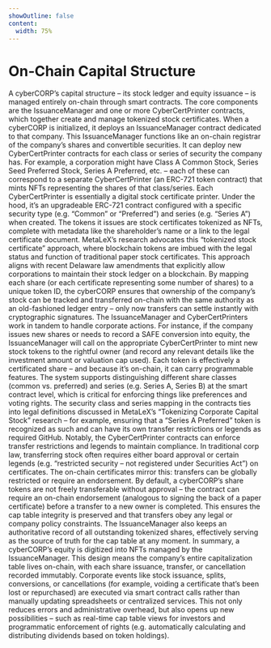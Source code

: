 ```yaml
---
showOutline: false
content:
  width: 75%
---
```


# On‑Chain Capital Structure

A cyberCORP’s capital structure – its stock ledger and equity issuance – is managed entirely on-chain through smart contracts. The core components are the IssuanceManager and one or more CyberCertPrinter contracts, which together create and manage tokenized stock certificates. When a cyberCORP is initialized, it deploys an IssuanceManager contract dedicated to that company. This IssuanceManager functions like an on-chain registrar of the company’s shares and convertible securities. It can deploy new CyberCertPrinter contracts for each class or series of security the company has. For example, a corporation might have Class A Common Stock, Series Seed Preferred Stock, Series A Preferred, etc. – each of these can correspond to a separate CyberCertPrinter (an ERC-721 token contract) that mints NFTs representing the shares of that class/series. Each CyberCertPrinter is essentially a digital stock certificate printer. Under the hood, it’s an upgradeable ERC-721 contract configured with a specific security type (e.g. “Common” or “Preferred”) and series (e.g. “Series A”) when created. The tokens it issues are stock certificates tokenized as NFTs, complete with metadata like the shareholder’s name or a link to the legal certificate document. MetaLeX’s research advocates this “tokenized stock certificate” approach, where blockchain tokens are imbued with the legal status and function of traditional paper stock certificates. This approach aligns with recent Delaware law amendments that explicitly allow corporations to maintain their stock ledger on a blockchain. By mapping each share (or each certificate representing some number of shares) to a unique token ID, the cyberCORP ensures that ownership of the company’s stock can be tracked and transferred on-chain with the same authority as an old-fashioned ledger entry – only now transfers can settle instantly with cryptographic signatures. The IssuanceManager and CyberCertPrinters work in tandem to handle corporate actions. For instance, if the company issues new shares or needs to record a SAFE conversion into equity, the IssuanceManager will call on the appropriate CyberCertPrinter to mint new stock tokens to the rightful owner (and record any relevant details like the investment amount or valuation cap used). Each token is effectively a certificated share – and because it’s on-chain, it can carry programmable features. The system supports distinguishing different share classes (common vs. preferred) and series (e.g. Series A, Series B) at the smart contract level, which is critical for enforcing things like preferences and voting rights. The security class and series mapping in the contracts ties into legal definitions discussed in MetaLeX’s “Tokenizing Corporate Capital Stock” research – for example, ensuring that a “Series A Preferred” token is recognized as such and can have its own transfer restrictions or legends as required GitHub. Notably, the CyberCertPrinter contracts can enforce transfer restrictions and legends to maintain compliance. In traditional corp law, transferring stock often requires either board approval or certain legends (e.g. “restricted security – not registered under Securities Act”) on certificates. The on-chain certificates mirror this: transfers can be globally restricted or require an endorsement. By default, a cyberCORP’s share tokens are not freely transferable without approval – the contract can require an on-chain endorsement (analogous to signing the back of a paper certificate) before a transfer to a new owner is completed. This ensures the cap table integrity is preserved and that transfers obey any legal or company policy constraints. The IssuanceManager also keeps an authoritative record of all outstanding tokenized shares, effectively serving as the source of truth for the cap table at any moment. In summary, a cyberCORP’s equity is digitized into NFTs managed by the IssuanceManager. This design means the company’s entire capitalization table lives on-chain, with each share issuance, transfer, or cancellation recorded immutably. Corporate events like stock issuance, splits, conversions, or cancellations (for example, voiding a certificate that’s been lost or repurchased) are executed via smart contract calls rather than manually updating spreadsheets or centralized services. This not only reduces errors and administrative overhead, but also opens up new possibilities – such as real-time cap table views for investors and programmatic enforcement of rights (e.g. automatically calculating and distributing dividends based on token holdings).

